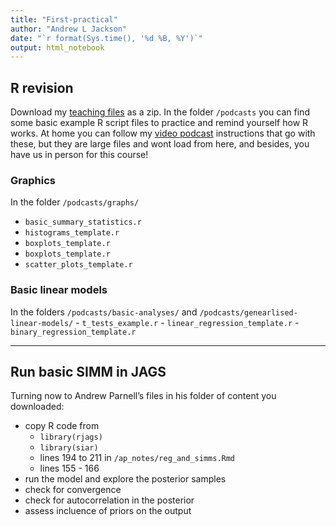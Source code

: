 ```yaml
---
title: "First-practical"
author: "Andrew L Jackson"
date: "`r format(Sys.time(), '%d %B, %Y')`"
output: html_notebook
---
```


## R revision

Download my [teaching files](https://github.com/adzidic/R_lectures) as a zip. In the folder `/podcasts` you can find some basic example R script files to practice and remind yourself how R works. At home you can follow my [video podcast](https://www.youtube.com/playlist?list=PLXXzyqr0tEhPRNDuEQ6wcvMcpAkGRjVqs) instructions that go with these, but they are large files and wont load from here, and besides, you have us in person for this course!


### Graphics
In the folder `/podcasts/graphs/`

- `basic_summary_statistics.r`
- `histograms_template.r`
- `boxplots_template.r`
- `boxplots_template.r`
- `scatter_plots_template.r`

### Basic linear models
In the folders `/podcasts/basic-analyses/` and `/podcasts/genearlised-linear-models/`
- `t_tests_example.r`
- `linear_regression_template.r`
- `binary_regression_template.r` 

----

## Run basic SIMM in JAGS

Turning now to Andrew Parnell's files in his folder of content you downloaded:

- copy R code from
  - `library(rjags)`
  - `library(siar)`
  - lines 194 to 211 in `/ap_notes/reg_and_simms.Rmd`
  - lines 155 - 166
- run the model and explore the posterior samples
- check for convergence
- check for autocorrelation in the posterior
- assess incluence of priors on the output


 
